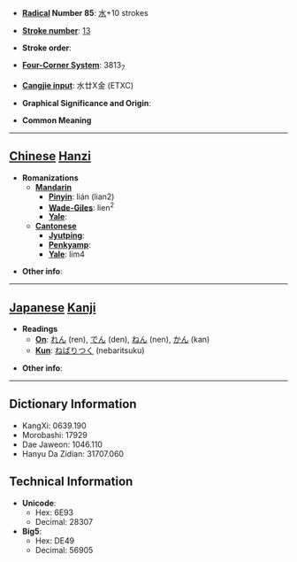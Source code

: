 * '''[[Wiktionary:Chinese radical index| Radical]] Number 85''': [[Wiktionary:Chinese radical index 水|水]]+10 strokes

* '''[[Wiktionary:Chinese total strokes index|Stroke number]]''': [[Wiktionary:Chinese total strokes index 13|13]]

* '''Stroke order''': 

* '''[[Wiktionary:Chinese four corner index|Four-Corner System]]''': 3813<sub>7</sub>

* '''[[Wiktionary:Chinese Cangjie index|Cangjie input]]''': 水廿X金 (ETXC)

* '''Graphical Significance and Origin''': 

* '''Common Meaning'''

----

== [[Chinese]] [[Hanzi]] ==

* '''Romanizations'''
** '''[[Mandarin]]'''
*** '''[[Pinyin]]''': lián (lian2)
*** '''[[Wade-Giles]]''': lien<sup>2</sup>
*** '''[[Yale]]''': 
** '''[[Cantonese]]'''
*** '''[[Jyutping]]''':
*** '''[[Penkyamp]]''': 
*** '''[[Yale]]''': lim4

* '''Other info''': 

----

== [[Japanese]] [[Kanji]] ==

* '''Readings'''
** '''[[On]]''': [[れん]] (ren), [[でん]] (den), [[ねん]] (nen), [[かん]] (kan)
** '''[[Kun]]''': [[ねばりつく]] (nebaritsuku)

* '''Other info''':  

----

== Dictionary Information ==

* KangXi: 0639.190
* Morobashi: 17929
* Dae Jaweon: 1046.110
* Hanyu Da Zidian: 31707.060

== Technical Information ==

* '''Unicode''':
** Hex: 6E93
** Decimal: 28307
* '''Big5''':
** Hex: DE49
** Decimal: 56905